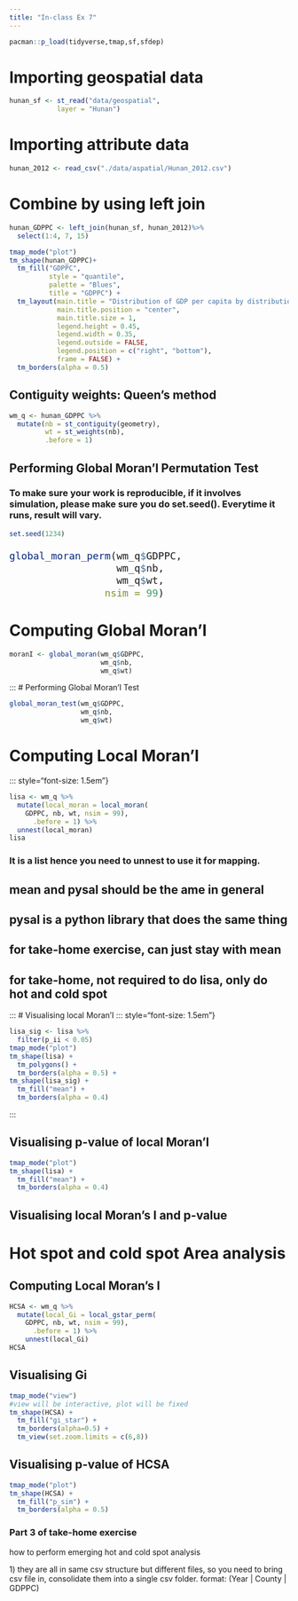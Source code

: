 ```yaml
---
title: "In-class Ex 7"
---
```


```r
pacman::p_load(tidyverse,tmap,sf,sfdep)
```

# Importing geospatial data

```r
hunan_sf <- st_read("data/geospatial",
            layer = "Hunan")
```

# Importing attribute data

```r
hunan_2012 <- read_csv("./data/aspatial/Hunan_2012.csv")
```

# Combine by using left join

```r
hunan_GDPPC <- left_join(hunan_sf, hunan_2012)%>%
  select(1:4, 7, 15)
```

```r
tmap_mode("plot")
tm_shape(hunan_GDPPC)+
  tm_fill("GDPPC", 
          style = "quantile", 
          palette = "Blues", 
          title = "GDPPC") +
  tm_layout(main.title = "Distribution of GDP per capita by distribution)",
            main.title.position = "center",
            main.title.size = 1,
            legend.height = 0.45, 
            legend.width = 0.35,
            legend.outside = FALSE,
            legend.position = c("right", "bottom"),
            frame = FALSE) +
  tm_borders(alpha = 0.5)
```

## Contiguity weights: Queen's method

```r
wm_q <- hunan_GDPPC %>%
  mutate(nb = st_contiguity(geometry),
         wt = st_weights(nb),
         .before = 1)
```

## Performing Global Moran'I Permutation Test

### To make sure your work is reproducible, if it involves simulation, please make sure you do set.seed(). Everytime it runs, result will vary.

```r
set.seed(1234)
```

::: {style="font-size:1.5em"}
```r
global_moran_perm(wm_q$GDPPC,
                  wm_q$nb,
                  wm_q$wt,
                nsim = 99)
```
:::

# Computing Global Moran'I

```r
moranI <- global_moran(wm_q$GDPPC,
                       wm_q$nb,
                       wm_q$wt)
```

::: \# Performing Global Moran'I Test

```r
global_moran_test(wm_q$GDPPC,
                  wm_q$nb,
                  wm_q$wt)
```

# Computing Local Moran'I

::: style="font-size: 1.5em"}

```r
lisa <- wm_q %>%
  mutate(local_moran = local_moran(
    GDPPC, nb, wt, nsim = 99),
      .before = 1) %>%
  unnest(local_moran)
lisa
```

### It is a list hence you need to unnest to use it for mapping.

## mean and pysal should be the ame in general

## pysal is a python library that does the same thing

## for take-home exercise, can just stay with mean

## for take-home, not required to do lisa, only do hot and cold spot

::: \# Visualising local Moran'I ::: style="font-size: 1.5em"}

```r
lisa_sig <- lisa %>%
  filter(p_ii < 0.05)
tmap_mode("plot")
tm_shape(lisa) + 
  tm_polygons() +
  tm_borders(alpha = 0.5) +
tm_shape(lisa_sig) +
  tm_fill("mean") +
  tm_borders(alpha = 0.4)
```

:::

## Visualising p-value of local Moran'I

```r
tmap_mode("plot")
tm_shape(lisa) + 
  tm_fill("mean") +
  tm_borders(alpha = 0.4)
```

## Visualising local Moran's I and p-value

# Hot spot and cold spot Area analysis

## Computing Local Moran's I

```r
HCSA <- wm_q %>%
  mutate(local_Gi = local_gstar_perm(
    GDPPC, nb, wt, nsim = 99),
      .before = 1) %>%
    unnest(local_Gi)
HCSA
```

## Visualising Gi

```r
tmap_mode("view")
#view will be interactive, plot will be fixed
tm_shape(HCSA) +
  tm_fill("gi_star") +
  tm_borders(alpha=0.5) +
  tm_view(set.zoom.limits = c(6,8))
```

## Visualising p-value of HCSA

```r
tmap_mode("plot")
tm_shape(HCSA) +
  tm_fill("p_sim") +
  tm_borders(alpha = 0.5)
```

### Part 3 of take-home exercise

how to perform emerging hot and cold spot analysis

1\) they are all in same csv structure but different files, so you need to bring csv file in, consolidate them into a single csv folder. format: (Year \| County \| GDPPC)

